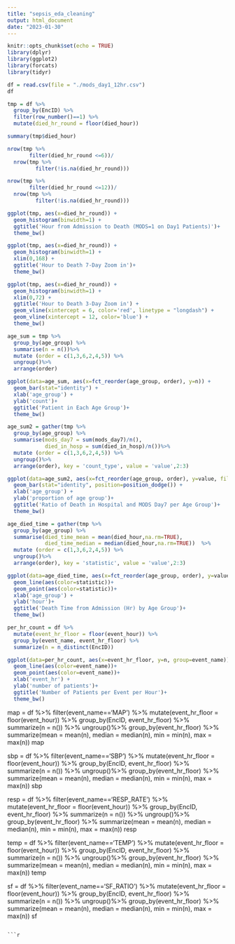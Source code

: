 ```yaml
---
title: "sepsis_eda_cleaning"
output: html_document
date: "2023-01-30"
---
```


```r
knitr::opts_chunk$set(echo = TRUE)
library(dplyr)
library(ggplot2)
library(forcats)
library(tidyr)
```

```r
df = read.csv(file = "./mods_day1_12hr.csv")
df
```

```r
tmp = df %>%
  group_by(EncID) %>% 
  filter(row_number()==1) %>%
  mutate(died_hr_round = floor(died_hour))

summary(tmp$died_hour)

nrow(tmp %>%
       filter(died_hr_round <=6))/
  nrow(tmp %>%
         filter(!is.na(died_hr_round)))

nrow(tmp %>%
       filter(died_hr_round <=12))/
  nrow(tmp %>%
         filter(!is.na(died_hr_round)))

ggplot(tmp, aes(x=died_hr_round)) + 
  geom_histogram(binwidth=1) +
  ggtitle('Hour from Admission to Death (MODS=1 on Day1 Patients)')+
  theme_bw()

ggplot(tmp, aes(x=died_hr_round)) + 
  geom_histogram(binwidth=1) +
  xlim(0,168) +
  ggtitle('Hour to Death 7-Day Zoom in')+
  theme_bw()

ggplot(tmp, aes(x=died_hr_round)) + 
  geom_histogram(binwidth=1) +
  xlim(0,72) +
  ggtitle('Hour to Death 3-Day Zoom in') + 
  geom_vline(xintercept = 6, color='red', linetype = "longdash") +
  geom_vline(xintercept = 12, color='blue') +
  theme_bw()

```


```r
age_sum = tmp %>%
  group_by(age_group) %>%
  summarise(n = n())%>%
  mutate (order = c(1,3,6,2,4,5)) %>%
  ungroup()%>%
  arrange(order)

ggplot(data=age_sum, aes(x=fct_reorder(age_group, order), y=n)) +
  geom_bar(stat="identity") +
  xlab('age_group') +
  ylab('count')+
  ggtitle('Patient in Each Age Group')+
  theme_bw()

age_sum2 = gather(tmp %>%
  group_by(age_group) %>%
  summarise(mods_day7 = sum(mods_day7)/n(),
            died_in_hosp = sum(died_in_hosp)/n())%>%
  mutate (order = c(1,3,6,2,4,5)) %>%
  ungroup()%>%
  arrange(order), key = 'count_type', value = 'value',2:3)

ggplot(data=age_sum2, aes(x=fct_reorder(age_group, order), y=value, fill=count_type)) +
  geom_bar(stat="identity", position=position_dodge()) +
  xlab('age_group') +
  ylab('proportion of age group')+
  ggtitle('Ratio of Death in Hospital and MODS Day7 per Age Group')+
  theme_bw()

age_died_time = gather(tmp %>%
  group_by(age_group) %>%
  summarise(died_time_mean = mean(died_hour,na.rm=TRUE),
            died_time_median = median(died_hour,na.rm=TRUE))  %>%
  mutate (order = c(1,3,6,2,4,5)) %>%
  ungroup()%>%
  arrange(order), key = 'statistic', value = 'value',2:3)

ggplot(data=age_died_time, aes(x=fct_reorder(age_group, order), y=value, group=statistic)) +
  geom_line(aes(color=statistic))+
  geom_point(aes(color=statistic))+
  xlab('age_group') +
  ylab('hour')+
  ggtitle('Death Time from Admission (Hr) by Age Group')+
  theme_bw()

```

```r
per_hr_count = df %>%
  mutate(event_hr_floor = floor(event_hour)) %>%
  group_by(event_name, event_hr_floor) %>%
  summarize(n = n_distinct(EncID)) 

ggplot(data=per_hr_count, aes(x=event_hr_floor, y=n, group=event_name)) +
  geom_line(aes(color=event_name))+
  geom_point(aes(color=event_name))+
  xlab('event_hr') +
  ylab('number of patients')+
  ggtitle('Number of Patients per Event per Hour')+
  theme_bw()

```
map = df %>%
  filter(event_name=='MAP') %>%
  mutate(event_hr_floor = floor(event_hour)) %>%
  group_by(EncID, event_hr_floor) %>%
  summarize(n = n()) %>%
  ungroup()%>%
  group_by(event_hr_floor) %>%
  summarize(mean = mean(n),
         median = median(n),
         min = min(n),
         max = max(n)) 
map

sbp = df %>%
  filter(event_name=='SBP') %>%
  mutate(event_hr_floor = floor(event_hour)) %>%
  group_by(EncID, event_hr_floor) %>%
  summarize(n = n()) %>%
  ungroup()%>%
  group_by(event_hr_floor) %>%
  summarize(mean = mean(n),
         median = median(n),
         min = min(n),
         max = max(n)) 
sbp

resp = df %>%
  filter(event_name=='RESP_RATE') %>%
  mutate(event_hr_floor = floor(event_hour)) %>%
  group_by(EncID, event_hr_floor) %>%
  summarize(n = n()) %>%
  ungroup()%>%
  group_by(event_hr_floor) %>%
  summarize(mean = mean(n),
         median = median(n),
         min = min(n),
         max = max(n)) 
resp

temp = df %>%
  filter(event_name=='TEMP') %>%
  mutate(event_hr_floor = floor(event_hour)) %>%
  group_by(EncID, event_hr_floor) %>%
  summarize(n = n()) %>%
  ungroup()%>%
  group_by(event_hr_floor) %>%
  summarize(mean = mean(n),
         median = median(n),
         min = min(n),
         max = max(n)) 
temp

sf = df %>%
  filter(event_name=='SF_RATIO') %>%
  mutate(event_hr_floor = floor(event_hour)) %>%
  group_by(EncID, event_hr_floor) %>%
  summarize(n = n()) %>%
  ungroup()%>%
  group_by(event_hr_floor) %>%
  summarize(mean = mean(n),
         median = median(n),
         min = min(n),
         max = max(n)) 
sf
```

```r
```


